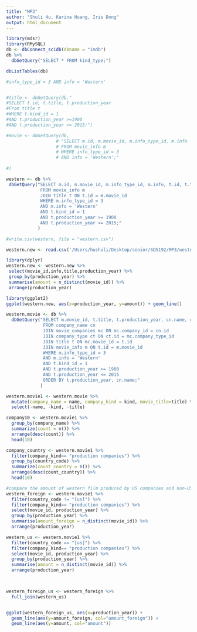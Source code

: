```yaml
---
title: "MP3"
author: "Shuli Hu, Karina Huang, Iris Dong"
output: html_document
---
```


```r
library(mdsr)
library(RMySQL)
db <- dbConnect_scidb(dbname = "imdb")
db %>%
  dbGetQuery("SELECT * FROM kind_type;")
```

```r
dbListTables(db)
```
```r
#info_type_id = 3 AND info = 'Western'


#title <- dbGetQuery(db,"
#SELECT t.id, t.title, t.production_year
#From title t
#WHERE t.kind_id = 1
#AND t.production_year >=1900
#AND t.production_year <= 2015;")

```

```r
#movie <- dbGetQuery(db,
                   # "SELECT m.id, m.movie_id, m.info_type_id, m.info
                   # FROM movie_info m
                   # WHERE info_type_id = 3
                   # AND info = 'Western';"
  
#)

```

```r
western <- db %>%
 dbGetQuery("SELECT m.id, m.movie_id, m.info_type_id, m.info, t.id, t.title, t.production_year
             FROM movie_info m
             JOIN title t ON t.id = m.movie_id
             WHERE m.info_type_id = 3
             AND m.info = 'Western'
             AND t.kind_id = 1
             AND t.production_year >= 1900
             AND t.production_year <= 2015;"
            )
```

```r
#write.csv(western, file = "western.csv")
```


```r
western.new <- read.csv('/Users/hushuli/Desktop/senior/SDS192/MP3/western.csv')
```

```r
library(dplyr)
western.new <- western.new %>%
 select(movie_id,info,title,production_year) %>%
 group_by(production_year) %>%
 summarise(amount = n_distinct(movie_id)) %>%
 arrange(production_year)
```

```r
library(ggplot2)
ggplot(western.new, aes(x=production_year, y=amount)) + geom_line()
```


```r
western.movie <- db %>%
  dbGetQuery("SELECT m.movie_id, t.title, t.production_year, cn.name, ct.kind, country_code
              FROM company_name cn
              JOIN movie_companies mc ON mc.company_id = cn.id
              JOIN company_type ct ON ct.id = mc.company_type_id
              JOIN title t ON mc.movie_id = t.id
              JOIN movie_info m ON t.id = m.movie_id
              WHERE m.info_type_id = 3
              AND m.info = 'Western'
              AND t.kind_id = 1
              AND t.production_year >= 1900
              AND t.production_year <= 2015
              ORDER BY t.production_year, cn.name;"
             )
```

```r
western.movie1 <- western.movie %>%
  mutate(company_name = name, company_kind = kind, movie_title=title) %>%
  select(-name, -kind, -title)

company10 <- western.movie1 %>%
  group_by(company_name) %>%
  summarize(count = n()) %>% 
  arrange(desc(count)) %>%
  head(10)

company_country <- western.movie1 %>%
  filter(company_kind== "production companies") %>%
  group_by(country_code) %>%
  summarize(count_country = n()) %>%
  arrange(desc(count_country)) %>%
  head(10)

```


```r
#compare the amount of western film produced by US companies and non-US companies
western_foreign <- western.movie1 %>%
  filter(country_code != "[us]") %>%
  filter(company_kind== "production companies") %>%
  select(movie_id, production_year) %>%
  group_by(production_year) %>%
  summarise(amount_foreign = n_distinct(movie_id)) %>%
  arrange(production_year)

western_us <- western.movie1 %>%
  filter(country_code == "[us]") %>%
  filter(company_kind== "production companies") %>%
  select(movie_id, production_year) %>%
  group_by(production_year) %>%
  summarise(amount = n_distinct(movie_id)) %>%
  arrange(production_year)
  


western_foreign_us <- western_foreign %>%
  full_join(western_us) 


ggplot(western_foreign_us, aes(x=production_year)) +
  geom_line(aes(y=amount_foreign, col="amount_foreign")) +
  geom_line(aes(y=amount, col="amount"))


```